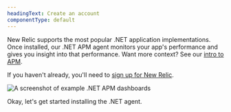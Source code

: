 ```yaml
---
headingText: Create an account
componentType: default
---
```



New Relic supports the most popular .NET application implementations. Once installed, our .NET APM agent monitors your app's performance and gives you insight into that performance. Want more context? See our [intro to APM](/docs/apm/new-relic-apm/getting-started/introduction-apm).

If you haven't already, you'll need to [sign up for New Relic](https://newrelic.com/signup). 


<img
  title="Example .NET APM dashboards"
  alt="A screenshot of example .NET APM dashboards"
  src={apmOverviewoftheDotnetAgent}
/>

Okay, let's get started installing the .NET agent. 
